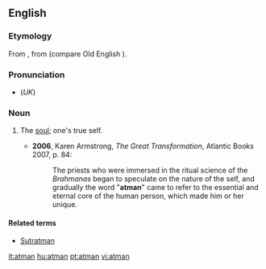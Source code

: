 ==English==
{{wikipedia}}
===Etymology===
From {{etyl|sa|en}} {{term|आत्म‍||wind, breath, soul|tr=Ātmā|sc=Deva|lang=sa}}, from {{proto|Indo-European|lang=en}} (compare Old English {{term|æþm|ǣþm|breath|lang=ang}}).

===Pronunciation===
*(''UK'') {{IPA|/ˈɑːtman/}}

===Noun===
{{en-noun}}

# {{context|Hinduism}} The [[soul]]; one's true self.
#*'''2006''', Karen Armstrong, ''The Great Transformation'', Atlantic Books 2007, p. 84:
#*:The priests who were immersed in the ritual science of the ''Brahmanas'' began to speculate on the nature of the self, and gradually the word "'''atman'''" came to refer to the essential and eternal core of the human person, which made him or her unique.

====Related terms====
*[[Sutratman]]

[[it:atman]]
[[hu:atman]]
[[pt:atman]]
[[vi:atman]]